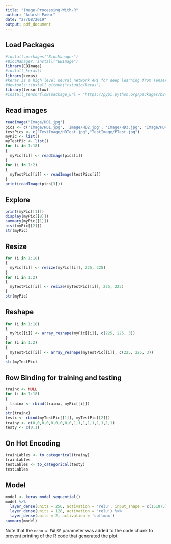 ```yaml
---
title: "Image-Processing-With-R"
author: "Adarsh Pawar"
date: "27/08/2019"
output: pdf_document
---
```

## Load Packages
```r
#install.packages("BiocManager") 
#BiocManager::install("EBImage")
library(EBImage)
#install_keras()
library(keras)
#keras is a high level neural network API for deep learning from TenserFlow Google. 
#devtools::install_github("rstudio/keras")
library(tensorflow)
#install_tensorflow(package_url = "https://pypi.python.org/packages/b8/d6/af3d52dd52150ec4a6ceb7788bfeb2f62ecb6aa2d1172211c4db39b349a2/tensorflow-1.3.0rc0-cp27-cp27mu-manylinux1_x86_64.whl#md5=1cf77a2360ae2e38dd3578618eacc03b")

```

##  Read images

```r

readImage("Image/HD1.jpg")
pics <- c('Image/HD1.jpg', 'Image/HD2.jpg', 'Image/HD3.jpg', 'Image/HD4.jpg', 'Image/HD5.jpg', 'Image/HD6.jpg', 'Image/HD7.jpg', 'Image/HD8.jpg', 'Image/HD9.jpg', 'Image/P1.jpg', 'Image/P2.jpg', 'Image/P3.jpg', 'Image/P4.jpg', 'Image/P5.jpg', 'Image/P6.jpg', 'Image/P7.jpg', 'Image/P8.jpg', 'Image/P9.jpg')
testPics <- c("TestImage/HDTest.jpg","TestImage/PTest.jpg")
myPic <- list()
myTestPic <- list()
for (i in 1:18) 
{
  myPic[[i]] <- readImage(pics[i])
}
for (i in 1:2) 
{
  myTestPic[[i]] <- readImage(testPics[i])
}
print(readImage(pics[3]))

```


## Explore
```r
print(myPic[[1]])
display(myPic[[8]])
summary(myPic[[1]])
hist(myPic[[2]])
str(myPic)
```

## Resize
```r
for (i in 1:18) 
{
  myPic[[i]] <- resize(myPic[[i]], 225, 225)
}
for (i in 1:2) 
{
  myTestPic[[i]] <- resize(myTestPic[[i]], 225, 225)
}
str(myPic)
```

## Reshape
```r
for (i in 1:18) 
{
  myPic[[i]] <- array_reshape(myPic[[i]], c(225, 225, 3))
}
for (i in 1:2) 
{
  myTestPic[[i]] <- array_reshape(myTestPic[[i]], c(225, 225, 3))
}
str(myTestPic)
```

## Row Binding for training and testing
```r
trainx <- NULL
for (i in 1:18) 
{
  trainx <- rbind(trainx, myPic[[i]]) 
}
str(trainx)
testx <- rbind(myTestPic[[1]], myTestPic[[2]])
trainy <- c(0,0,0,0,0,0,0,0,0,1,1,1,1,1,1,1,1,1)
testy <- c(0,1)

```
## On Hot Encoding
```r
trainLables <- to_categorical(trainy)
trainLables
testLables <- to_categorical(testy)
testLables
```

## Model

```r
model <- keras_model_sequential()
model %>%
  layer_dense(units = 256, activation = 'relu', input_shape = c(151875)) %>%
  layer_dense(units = 128, activation = 'relu') %>%
  layer_dense(units = 2, activation = 'softmax')
summary(model)
```

Note that the `echo = FALSE` parameter was added to the code chunk to prevent printing of the R code that generated the plot.

